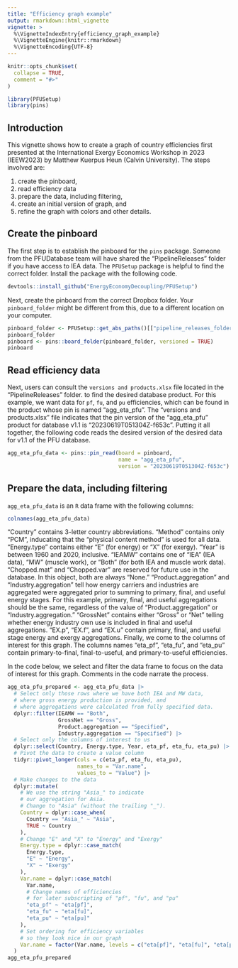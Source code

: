 ```yaml
---
title: "Efficiency graph example"
output: rmarkdown::html_vignette
vignette: >
  %\VignetteIndexEntry{efficiency_graph_example}
  %\VignetteEngine{knitr::rmarkdown}
  %\VignetteEncoding{UTF-8}
---
```


```r
knitr::opts_chunk$set(
  collapse = TRUE,
  comment = "#>"
)
```

```r
library(PFUSetup)
library(pins)
```


## Introduction

This vignette shows how to create a graph of country efficiencies first presented 
at the International Exergy Economics Workshop in 2023 (IEEW2023) 
by Matthew Kuerpus Heun (Calvin University). 
The steps involved are:

1. create the pinboard,
2. read efficiency data
3. prepare the data, including filtering, 
4. create an initial version of graph, and
5. refine the graph with colors and other details.


## Create the pinboard

The first step is to establish the pinboard for the `pins` package.
Someone from the PFUDatabase team will have shared the "PipelineReleases"
folder if you have access to IEA data. 
The `PFUSetup` package is helpful to find the correct folder.
Install the package with the following code.

```r
devtools::install_github("EnergyEconomyDecoupling/PFUSetup")
```

Next, create the pinboard from the correct Dropbox folder.
Your `pinboard_folder` might be different from this, 
due to a different location on your computer.

```r
pinboard_folder <- PFUSetup::get_abs_paths()[["pipeline_releases_folder"]]
pinboard_folder
pinboard <- pins::board_folder(pinboard_folder, versioned = TRUE)
pinboard
```


## Read efficiency data

Next, users can consult the `versions and products.xlsx` file
located in the "PipelineReleases" folder.
to find the desired database product.
For this example, 
we want data for `pf`, `fu`, and `pu` efficiencies, 
which can be found in the product whose pin is named "agg_eta_pfu".
The "versions and products.xlsx" file indicates that
the pin version of the "agg_eta_pfu" product for database v1.1 is
"20230619T051304Z-f653c".
Putting it all together, 
the following code reads the desired version of the desired data 
for v1.1 of the PFU database.

```r
agg_eta_pfu_data <- pins::pin_read(board = pinboard,
                                   name = "agg_eta_pfu",
                                   version = "20230619T051304Z-f653c")
```


## Prepare the data, including filtering

`agg_eta_pfu_data` is an `R` data frame with the following columns:

```r
colnames(agg_eta_pfu_data)
```

"Country" contains 3-letter country abbreviations.
"Method" contains only "PCM", inducating that the
"physical content method" is used for all data.
"Energy.type" contains either "E" (for energy) or "X" (for exergy).
"Year" is between 1960 and 2020, inclusive.
"IEAMW" contains one of "IEA" (IEA data), 
"MW" (muscle work), or "Both" (for both IEA and muscle work data).
"Chopped.mat" and "Chopped.var" are reserved for future use in the database.
In this object, both are always "None."
"Product.aggregation" and "Industry.aggregation" 
tell how energy carriers and industries 
are aggregated were aggregated prior to 
summing to primary, final, and useful energy stages.
For this example, primary, final, and useful aggregations should be 
the same, regardless of the value of 
"Product.aggregation" or "Industry.aggregation." 
"GrossNet" contains either "Gross" or "Net"
telling whether energy industry own use is included in 
final and useful aggregations.
"EX.p", "EX.f", and "EX.u" contain primary, final, and useful stage 
energy and exergy aggregations. 
Finally, we come to the columns of interest for this graph.
The columns names "eta_pf", "eta_fu", and "eta_pu" contain
primary-to-final, final-to-useful, and primary-to-useful efficiencies.

In the code below, we select and filter the data frame
to focus on the data of interest for this graph.
Comments in the code narrate the process.

```r
agg_eta_pfu_prepared <- agg_eta_pfu_data |> 
  # Select only those rows where we have both IEA and MW data, 
  # where gross energy production is provided, and
  # where aggregations were calculated from fully specified data.
  dplyr::filter(IEAMW == "Both",
                GrossNet == "Gross", 
                Product.aggregation == "Specified",
                Industry.aggregation == "Specified") |> 
  # Select only the columns of interest to us
  dplyr::select(Country, Energy.type, Year, eta_pf, eta_fu, eta_pu) |> 
  # Pivot the data to create a value column
  tidyr::pivot_longer(cols = c(eta_pf, eta_fu, eta_pu),
                      names_to = "Var.name",
                      values_to = "Value") |>
  # Make changes to the data
  dplyr::mutate(
    # We use the string "Asia_" to indicate
    # our aggregation for Asia.
    # Change to "Asia" (without the trailing "_").
    Country = dplyr::case_when(
      Country == "Asia_" ~ "Asia",
      TRUE ~ Country
    ),
    # Change "E" and "X" to "Energy" and "Exergy"
    Energy.type = dplyr::case_match(
      Energy.type,
      "E" ~ "Energy",
      "X" ~ "Exergy"
    ),
    Var.name = dplyr::case_match(
      Var.name,
      # Change names of efficiencies
      # for later subscripting of "pf", "fu", and "pu"
      "eta_pf" ~ "eta[pf]",
      "eta_fu" ~ "eta[fu]",
      "eta_pu" ~ "eta[pu]"
    ),
    # Set ordering for efficiency variables
    # so they look nice in our graph
    Var.name = factor(Var.name, levels = c("eta[pf]", "eta[fu]", "eta[pu]"))
  )
agg_eta_pfu_prepared
```

